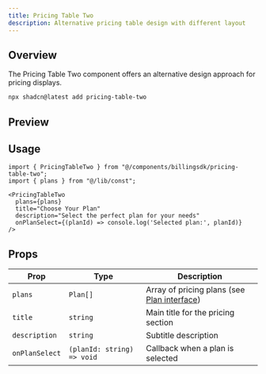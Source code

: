```yaml
---
title: Pricing Table Two
description: Alternative pricing table design with different layout
---
```



## Overview

The Pricing Table Two component offers an alternative design approach for pricing displays.

```bash
npx shadcn@latest add pricing-table-two
```


## Preview

<PreviewComponents>
  <PricingTableTwoDemo />
</PreviewComponents>

## Usage

```tsx
import { PricingTableTwo } from "@/components/billingsdk/pricing-table-two";
import { plans } from "@/lib/const";

<PricingTableTwo 
  plans={plans}
  title="Choose Your Plan"
  description="Select the perfect plan for your needs"
  onPlanSelect={(planId) => console.log('Selected plan:', planId)}
/>
```

## Props

| Prop | Type | Description |
|------|------|-------------|
| `plans` | `Plan[]` | Array of pricing plans (see [Plan interface](/docs/interfaces#plan-interface)) |
| `title` | `string` | Main title for the pricing section |
| `description` | `string` | Subtitle description |
| `onPlanSelect` | `(planId: string) => void` | Callback when a plan is selected |
